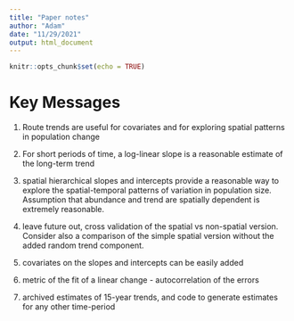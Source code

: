 ```yaml
---
title: "Paper notes"
author: "Adam"
date: "11/29/2021"
output: html_document
---
```


```r
knitr::opts_chunk$set(echo = TRUE)
```

# Key Messages

1.  Route trends are useful for covariates and for exploring spatial patterns in population change

2.  For short periods of time, a log-linear slope is a reasonable estimate of the long-term trend

3.  spatial hierarchical slopes and intercepts provide a reasonable way to explore the spatial-temporal patterns of variation in population size. Assumption that abundance and trend are spatially dependent is extremely reasonable.

4.  leave future out, cross validation of the spatial vs non-spatial version. Consider also a comparison of the simple spatial version without the added random trend component.

5.  covariates on the slopes and intercepts can be easily added

6.  metric of the fit of a linear change - autocorrelation of the errors

7.  archived estimates of 15-year trends, and code to generate estimates for any other time-period
